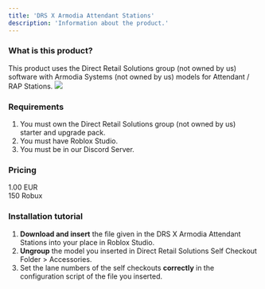 ```yaml
---
title: 'DRS X Armodia Attendant Stations'
description: 'Information about the product.'
---
```


### What is this product?
This product uses the Direct Retail Solutions group (not owned by us) software with Armodia Systems (not owned by us) models for Attendant / RAP Stations.
![](/images/prod1.png)

### Requirements
1. You must own the Direct Retail Solutions group (not owned by us) starter and upgrade pack.
2. You must have Roblox Studio.
3. You must be in our Discord Server.

### Pricing
1.00 EUR\
150 Robux

### Installation tutorial
1. **Download and insert** the file given in the DRS X Armodia Attendant Stations into your place in Roblox Studio.
2. **Ungroup** the model you inserted in Direct Retail Solutions Self Checkout Folder > Accessories.
3. Set the lane numbers of the self checkouts **correctly** in the configuration script of the file you inserted.

